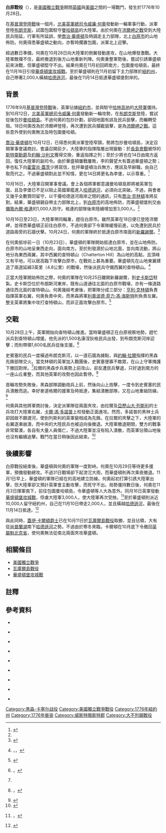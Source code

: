 {{NoteTA
|G1=Military
|G2=地名
|G3=USState
|1=zh:佐治;zh-hans:乔治;zh-hk:佐治;zh-sg:乔治;zh-tw:喬治;zh-cn:乔治
}}
{{Infobox Military Conflict
|conflict=白原戰役
|partof=[[美國獨立戰爭|美國獨立戰爭]]
|image=[[File:Battle_of_White_Plains,_1776.svg|300px]]
|caption=白原戰役的軍隊動向圖。
|date= 1776年10月28日
|place= 今[[紐約州|紐約州]][[威斯特徹斯特郡|威斯特徹斯特郡]][[白原市_(紐約州)|白原市]]
|coordinates= {{Coord|41|2|24|N|73|46|43|W|display=title}}
|result=英軍勝利
|combatant2= {{flagicon|United Kingdom|1606}} [[大不列顛王國|英國]]
|combatant1= {{flagicon|USA|1776}} [[美國|美國]]
|commander2={{flagicon|United Kingdom|1606}} [[第五代何奧子爵威廉·何奧|威廉·何奧]]<br> {{flagicon|United Kingdom|1606}} [[亨利·克林頓|亨利·克林頓]] <br/>{{flagicon|Hesse}} [[利奧波德·菲力·馮·海斯特|利奧波德·菲力·馮·海斯特]]
|commander1= {{flagicon|USA|1776}} [[喬治·華盛頓|喬治·華盛頓]]<br/>{{flagicon|USA|1776}} {{link-en|亞歷山大·麥道格爾|Alexander McDougall}} <br/>{{flagicon|USA|1776}} {{link-en|約瑟·史賓塞|Joseph Spencer}}
|strength2=4,000-7500人
|strength1=右翼：3,100人
|casualties2=47人死<br/>182人受傷<br/>4人失蹤
|casualties1=最少估計：<br/>50人死<br/>150人受傷<br/>17人被俘或失蹤
}}
{{Campaignbox紐約及新澤西戰役}}

'''白原戰役'''（{{lang-en|Battle of White Plains}}），是[[美國獨立戰爭|美國獨立戰爭]]期間[[大不列顛王國|英國]]與[[美國|美國]]之間的一場戰鬥，發生於1776年10月28日。

在[[基普灣登陸戰|基普灣登陸戰]]後一個月，[[北美英軍總司令|北美英軍總司令]][[第五代何奧子爵威廉·何奧|威廉·何奧]]發動新一輪軍事行動，派軍登陸[[布朗克斯|布朗克斯]]，試圖包圍駐守[[曼哈頓島|曼哈頓島]]的大陸軍。由於何奧在[[沛爾岬之戰|沛爾岬之戰]]受到大陸民兵阻延，行軍有所延誤，使[[喬治·華盛頓|喬治·華盛頓]]及時調走主力部隊，北上[[白原市_(紐約州)|白原市]]的山地佈防。何奧得悉華盛頓之動向，亦暫時擱置包圍，派軍北上迎擊。

經過數日準備，何奧在10月28日向大陸軍的側翼發動進攻，在山地爆發激戰。大陸軍敵擋不住，最終撤退到後方山地重新列陣。何奧重整軍勢後，嘗試引誘華盛頓前來決戰，但華盛頓堅守不出。結果何奧在11月初回師南方，包圍曼哈頓島，最終在11月16日引發[[華盛頓堡攻城戰|華盛頓堡攻城戰]]。至於華盛頓則在11月初留下主力部隊於[[紐約州|紐約州]]，自己帶著2,000人橫越[[哈德遜河|哈德遜河]]，最後在11月14日抵達華盛頓堡對岸的{{link-en|李堡 (新澤西州)|Fort Lee, New Jersey|李堡}}。

== 背景 ==
1776年9月[[基普灣登陸戰|基普灣登陸戰]]後，英軍佔據[[紐約市|紐約市]]，並與駐守[[哈林高地|哈林高地]]的[[大陸軍|大陸軍]]僵持。到10月12日，[[北美英軍總司令|北美英軍總司令]][[第五代何奧子爵威廉·何奧|威廉·何奧]]發動新一輪攻勢，在[[布朗克斯|布朗克斯]]{{link-en|窄頸|Throggs Neck}}登陸，嘗試從後包抄[[曼哈頓島|曼哈頓島]]。不過何奧的包抄計劃，卻因地圖有誤及民兵狙擊，而輾轉受阻。18日何奧改為於沛爾岬登陸，再次遭到民兵攔截狙擊，是為[[沛爾岬之戰|沛爾岬之戰]]。這些意外使到何奧無法及時包圍曼哈頓。

[[喬治·華盛頓|喬治·華盛頓]]在10月12日，已得悉何奧派軍登陸窄頸，勢將包抄曼哈頓島，決定召開軍事會議商討。會議召開前夕，大陸軍的指揮階層出現變動：於[[長島會戰|長島會戰]]被俘的[[斯特靈勳爵威廉·亞歷山大|斯特靈勳爵]]及[[約翰·沙利文|約翰·沙利文]]獲得交換，重返指揮之列；至於{{link-en|查理斯·李 (將軍)|Charles Lee (general)|查理斯·李}}少將也在14日由南方返回，復任大陸軍的副司令。由於華盛頓屢戰屢敗，李的聲望大有蓋過華盛頓之勢；李也私下向[[霍雷肖·蓋茨|霍雷肖·蓋茨]]少將寫信，批抨華盛頓治兵無方，應該及早辭職，由自己取而代之。不過華盛頓對此並不知情，更在14日將{{link-en|李堡 (新澤西州)|Fort Lee, New Jersey|憲法堡}}更名為李堡，以示尊重。<ref name=Mc230>{{Harvnb|McCullough|2005|pp=230-231}}</ref>

10月16日，大陸軍召開軍事會議。會上各個將軍都意識曼哈頓島即將被英軍包圍，且{{link-en|華盛頓堡 (紐約州)|Fort Washington (New York)|華盛頓堡}}及李堡已不足以阻止英國軍艦進入[[哈德遜河|哈德遜河]]，必須向北突破。不過，與會者又幾乎全數贊同留守{{link-en|華盛頓堡 (紐約州)|Fort Washington (New York)|華盛頓堡}}，以干擾哈德遜河兩岸之間的通訊，只有[[喬治·克林頓|喬治·克林頓]]准將反對。結果，華盛頓親自帶主力部隊北上，到[[白原市_(紐約州)|白原市]]的高地佈防，而華盛頓堡則交由[[彌敦內爾·格連|彌敦內爾·格連]]的1,000人防守。格連的部隊後來陸續增加至3,000人。<ref name=Mc230/>

10月16日至23日，大陸軍帶同輜重，趕往白原市。雖然英軍在18日便已登陸沛爾岬，並得悉華盛頓正前往白原市，不過何奧卻下令軍隊緩慢前進，以免遭到民兵於道路兩旁的石牆伏擊。10月24日，何奧的軍隊終於抵達白原市南面的[[新羅謝爾_(紐約州)|新羅謝爾]]。<ref name=Mc232>{{Harvnb|McCullough|2005|pp=232-233}}</ref>

在何奧抵埗前一日（10月23日），華盛頓的軍隊開始抵達白原市，並在山地佈防。白原市的山地呈東西走向，面向南方。至於{{link-en|布朗斯河|Bronx River}}則發源於山地北面，並向南流動，將山地分為東西兩翼，其中西翼的查特頓山（Chatterton Hill）為山地的高點，且頂峰又有平地，可以居高臨下攻擊白原市，在戰術上甚為重要。華盛頓先在山地東翼建造了兩道延綿3英里（4.8公里）的戰壕，然後派民兵守備西翼的查特頓山。<ref>{{Harvnb|Greene|1911|p=52}}，{{Harvnb|Dawson|1886|p=261}}，{{Harvnb|McCullough|2005|p=233}}</ref>

正當大陸軍開始佈防之際，何奧的軍隊在10月25日離開新羅謝爾，到[[史卡斯岱|史卡斯岱]]駐紮。史卡斯岱位於布朗斯河東岸，既有山道通往北面的白原市戰壕，亦有一條道路通往西北面的查特頓山。何奧幾經考慮後，把軍隊分成三部分：[[亨利·克林頓|亨利·克林頓]]負責指揮英軍右翼，何奧負責中央，而黑森將軍[[利奧波德·菲力·馮·海斯特|利奧波德·菲力·馮·海斯特]]則負責左翼。整支英軍將集中攻打查特頓山，而非正面攻擊白原市。<ref name=Dawson260>{{Harvnb|Dawson|1886|p=260}}</ref>

== 交戰 ==
10月28日上午，英軍開始向查特頓山推進。當時華盛頓正在白原視察地勢，趕忙派兵到查特頓山增援。他先派{{link-en|約瑟·史賓塞|Joseph Spencer}}的1,500名康涅狄格民兵出發，到布朗克斯河岸迎擊；而{{link-en|亞歷山大·麥道格爾|Alexander McDougall}}則帶領1,600名民兵從後支援。<ref>{{Harvnb|Lengel|2005|p=162}}，{{Harvnb|Dawson|1886|p=263}}</ref>

史賓塞的民兵一度橫過布朗克斯河，以一道石牆為據點，與[[約翰·拉爾|約翰·拉爾]]指揮的黑森先鋒部隊交火。當克林頓的英軍加入戰團後，史賓塞便寡不敵眾，在山上守軍掩護下撤回對岸。<ref name=Dawson260/>拉爾的黑森步兵乘勢上前攻山，卻反遭民兵擊退，只好退到南方的一座山丘重整，而其他英軍的攻勢也因此暫停。<ref>{{Harvnb|Schecter|2002|p=238}}，{{Harvnb|Dawson|1886|pp=262-263}}</ref>

首輪攻勢失敗後，黑森部隊調動炮兵上前，然後向山上炮擊，一度令到史賓塞的民兵潰散而逃。幸好麥道格爾的援軍及時抵達，集結潰散部隊，又在山地重組防線。<ref>{{Harvnb|Dawson|1886|pp=263-264}}</ref>

何奧與其他將軍商討後，決定派軍隊從兩面夾攻，由拉爾及[[亞歷山大·列斯利|亞歷山大·列斯利]]的士兵攻打大陸軍右翼，[[卡爾·馮·多諾普|卡爾·馮·多諾普]]上校發動正面進攻。然而，多諾普的黑林士兵卻因故不願渡河，使到列斯利的英軍變相成為先鋒。在拉爾的夾擊之下，大陸軍的右翼逐漸崩潰，而中央的大陸民兵也被迫向後撤退。大陸軍撤退期間，雙方的戰事非常緊湊，各自有大量人員傷亡，不過大陸軍並沒有陷入潰散，而英軍佔領山地後也沒有繼續追擊。戰鬥在當日稍後因此結束。<ref>{{Harvnb|Dawson|1886|pp=265-267}}</ref>

== 後續影響 ==
白原戰役結束後，華盛頓與何奧的軍隊一度對峙。何奧在10月29日等待更多援軍，預備發動總攻。不過31日戰場卻下起滂沱大雨，而華盛頓則再次乘夜撤退。11月1日早上，華盛頓的軍隊已經在{{link-en|北堡 (紐約州)|North Castle, New York|北堡}}的高地建立防線。何奧起初打算引誘大陸軍出擊，但大陸軍卻又預計英軍會主動攻擊，而死守不出。局勢僵持數日後，何奧在11月3日揮軍南下，前往包圍曼哈頓島，令華盛頓等人大為意外。同月16日英軍發動[[華盛頓堡攻城戰|華盛頓堡攻城戰]]，俘虜大陸軍3,000人，使大陸軍再次受挫。<ref>{{Harvnb|McCullough|2005|p=234}}，{{Harvnb|Dawson|1886|pp=274-276}}</ref>至於華盛頓則派近10,000人留守紐約州，自己在11月10日帶走2,000人，並且橫越[[哈德遜河|哈德遜河]]，最後在11月14日抵達{{link-en|李堡 (新澤西州)|Fort Lee, New Jersey|李堡}}。<ref>{{Harvnb|McCullough|2005|p=236}}</ref>

與此同時，[[第一代多爾切斯特男爵蓋伊·卡爾頓|蓋伊·卡爾頓爵士]]已在10月11日於[[瓦庫爾島戰役|瓦庫爾島戰役]]取勝，並且佔領{{link-en|皇冠岬堡|Fort Crown Point}}，大有從[[尚普蘭湖|尚普蘭湖]]南下[[哈德遜河|哈德遜河]]之勢。不過由於寒冬來臨，卡爾頓在10月底下令撤回[[英屬魁北克省|英屬魁北克省]]，使何奧無法從南北兩面夾攻華盛頓。

== 相關條目 ==
* [[美國獨立戰爭|美國獨立戰爭]]
* [[瓦庫爾島戰役|瓦庫爾島戰役]]
* [[華盛頓堡攻城戰|華盛頓堡攻城戰]]

==註釋 ==
{{reflist|2}}

== 參考資料 ==
{{Commonscat|Battle of White Plains}}
{{美國主題}}

{{refbegin}}
*{{Citation
|last= Alden
|first= John
|title= A History of the American Revolution
|language=en
|publication-place=New York
|publisher= Da Capo Press
|year=1989
|isbn=978-0-306-80366-6
}}

*{{Citation
|last= Atwood
|first= Rodney
|title= The Hessians: Mercenaries from Hessen-Kassel in American Revolution
|language=en
|publication-place=New York
|publisher= Cambridge University Press
|year=1980
|isbn=0-8061-2530-6
}}

*{{Citation
|last= Boatner
|first= Mark Mayo
|title=Cassell's Biographical Dictionary of the American War of Independence, 1763-1783
|language=en
|publication-place= London
|publisher=Cassell and Company, Ltd.
|year=1966
}}

*{{Citation
|last= Dawson
|first= Henry Barton
|title=Westchester County, New York in the American Revolution
|language=en
|publication-place=Morrisania, New York
|publisher=self-published
|year=1886
}}

*{{Citation
|last=Greene
|first=Francis Vinton
|title=The Revolutionary War and the Military Policy of the United States
|language=en
|publication-place= 
|publisher=Charles Scribner's Sons
|year=1911
}}

*{{Citation
|last= Lengel
|first= Edward
|title= General George Washington 
|language=en
|publication-place= New York
|publisher= Random House Paperbacks
|year=2005
|isbn=0-8129-6950-2
}}

*{{Citation
|last= McCullough
|first= David
|title=1776
|language=en
|publication-place= New York
|publisher= Simon and Schuster
|year=2005
|isbn=978-0-7432-2671-4
}}

*{{Citation
|last= Middleton
|first= Richard
|title=The War of American Independence: 1775-1783
|language=en
|publication-place= New York
|publisher=Pearson Education Limited.
|year=2012
|isbn=978-0-582-22942-6
}}

*{{Citation
|last=Schecter
|first=Barton
|title=The Battle for New York
|language=en
|publication-place=New York
|publisher=Walker
|year=2002
|isbn=0-8027-1374-2
}}
{{refend}}

[[Category:黑森-卡塞尔战役|Category:黑森-卡塞尔战役]]
[[Category:美國獨立戰爭戰役|Category:美國獨立戰爭戰役]]
[[Category:1776年紐約州|Category:1776年紐約州]]
[[Category:1776年衝突|Category:1776年衝突]]
[[Category:威斯特徹斯特郡|Category:威斯特徹斯特郡]]
[[Category:大不列顛戰役|Category:大不列顛戰役]]